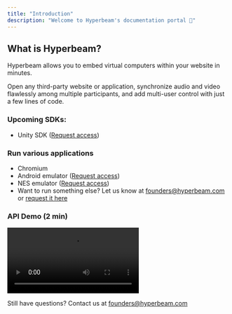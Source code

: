 ```yaml
---
title: "Introduction"
description: "Welcome to Hyperbeam's documentation portal 👋"
---
```


## What is Hyperbeam?

Hyperbeam allows you to embed virtual computers within your website in minutes.

Open any third-party website or application, synchronize audio and video flawlessly among multiple participants, and add multi-user control with just a few lines of code.

### Upcoming SDKs:
- Unity SDK (<a href="https://docs.google.com/forms/d/e/1FAIpQLSdsVFZ4cQ4Q2nHNRhwb6SvmJIekv7fuQVa27zWnk_r5F48B5w/viewform?usp=pp_url&entry.126298931=Unity+SDK" target="_blank" rel="noopener noreferrer">Request access</a>)

### Run various applications

- Chromium
- Android emulator (<a href="https://docs.google.com/forms/d/e/1FAIpQLSdsVFZ4cQ4Q2nHNRhwb6SvmJIekv7fuQVa27zWnk_r5F48B5w/viewform?usp=pp_url&entry.126298931=Android+emulation" target="_blank" rel="noopener noreferrer">Request access</a>)
- NES emulator (<a href="https://docs.google.com/forms/d/e/1FAIpQLSdsVFZ4cQ4Q2nHNRhwb6SvmJIekv7fuQVa27zWnk_r5F48B5w/viewform?usp=pp_url" target="_blank" rel="noopener noreferrer">Request access</a>)
- Want to run something else? Let us know at [founders@hyperbeam.com](mailto:founders@hyperbeam.com) or <a href="https://docs.google.com/forms/d/e/1FAIpQLSdsVFZ4cQ4Q2nHNRhwb6SvmJIekv7fuQVa27zWnk_r5F48B5w/viewform?usp=pp_url" target="_blank" rel="noopener noreferrer">request it here</a>

### API Demo (2 min)

<Example resizable>
  <video class="w-full aspect-video rounded-lg shadow-lg" controls="" src="https://hbdev-vids.hyperbeam.com/hb_api2.mp4"></video>
</Example>

Still have questions? Contact us at [founders@hyperbeam.com](mailto:founders@hyperbeam.com)
